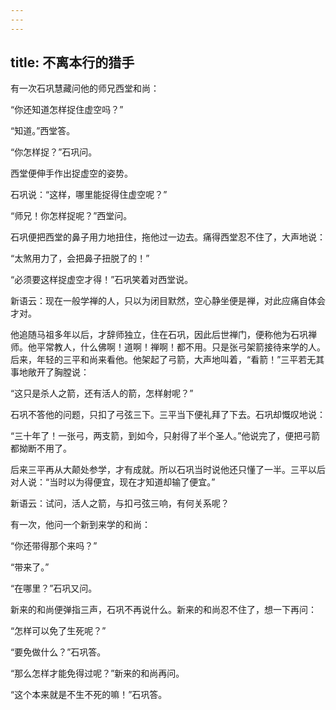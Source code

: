 ```yaml
---
---
---
```

title: 不离本行的猎手
---




有一次石巩慧藏问他的师兄西堂和尚：

“你还知道怎样捉住虚空吗？”

“知道。”西堂答。

“你怎样捉？”石巩问。

西堂便伸手作出捉虚空的姿势。

石巩说：“这样，哪里能捉得住虚空呢？”

“师兄！你怎样捉呢？”西堂问。

石巩便把西堂的鼻子用力地扭住，拖他过一边去。痛得西堂忍不住了，大声地说：

“太煞用力了，会把鼻子扭脱了的！”

“必须要这样捉虚空才得！”石巩笑着对西堂说。

新语云：现在一般学禅的人，只以为闭目默然，空心静坐便是禅，对此应痛自体会才对。

他追随马祖多年以后，才辞师独立，住在石巩，因此后世禅门，便称他为石巩禅师。他平常教人，什么佛啊！道啊！禅啊！都不用。只是张弓架箭接待来学的人。后来，年轻的三平和尚来看他。他架起了弓箭，大声地叫着，“看箭！”三平若无其事地敞开了胸膛说：

“这只是杀人之箭，还有活人的箭，怎样射呢？”

石巩不答他的问题，只扣了弓弦三下。三平当下便礼拜了下去。石巩却慨叹地说：

“三十年了！一张弓，两支箭，到如今，只射得了半个圣人。”他说完了，便把弓箭都拗断不用了。

后来三平再从大颠处参学，才有成就。所以石巩当时说他还只懂了一半。三平以后对人说：“当时以为得便宜，现在才知道却输了便宜。”

新语云：试问，活人之箭，与扣弓弦三响，有何关系呢？

有一次，他问一个新到来学的和尚：

“你还带得那个来吗？”

“带来了。”

“在哪里？”石巩又问。

新来的和尚便弹指三声，石巩不再说什么。新来的和尚忍不住了，想一下再问：

“怎样可以免了生死呢？”

“要免做什么？”石巩答。

“那么怎样才能免得过呢？”新来的和尚再问。

“这个本来就是不生不死的嘛！”石巩答。